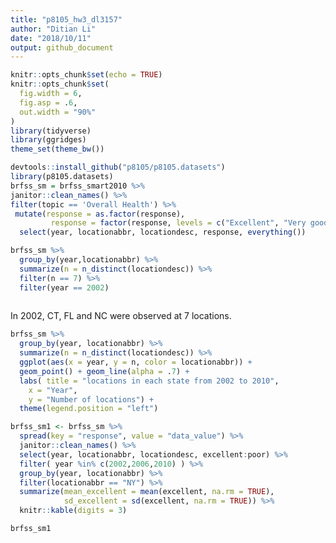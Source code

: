 ```yaml
---
title: "p8105_hw3_dl3157"
author: "Ditian Li"
date: "2018/10/11"
output: github_document
---
```


```r
knitr::opts_chunk$set(echo = TRUE)
knitr::opts_chunk$set(
  fig.width = 6,
  fig.asp = .6,
  out.width = "90%"
)
library(tidyverse)
library(ggridges)
theme_set(theme_bw())
```


```r
devtools::install_github("p8105/p8105.datasets")
library(p8105.datasets)
brfss_sm = brfss_smart2010 %>%
janitor::clean_names() %>%
filter(topic == 'Overall Health') %>%
 mutate(response = as.factor(response),
         response = factor(response, levels = c("Excellent", "Very good", "Good", "Fair", "Poor"))) %>% 
  select(year, locationabbr, locationdesc, response, everything()) 


```

```r
brfss_sm %>%
  group_by(year,locationabbr) %>% 
  summarize(n = n_distinct(locationdesc)) %>% 
  filter(n == 7) %>% 
  filter(year == 2002)
  
```
In 2002, CT, FL and NC were observed at 7 locations.

```r
brfss_sm %>% 
  group_by(year, locationabbr) %>% 
  summarize(n = n_distinct(locationdesc)) %>% 
  ggplot(aes(x = year, y = n, color = locationabbr)) + 
  geom_point() + geom_line(alpha = .7) + 
  labs( title = "locations in each state from 2002 to 2010",
    x = "Year",
    y = "Number of locations") + 
  theme(legend.position = "left")
```

```r
brfss_sm1 <- brfss_sm %>% 
  spread(key = "response", value = "data_value") %>% 
  janitor::clean_names() %>% 
  select(year, locationabbr, locationdesc, excellent:poor) %>% 
  filter( year %in% c(2002,2006,2010) ) %>% 
  group_by(year, locationabbr) %>% 
  filter(locationabbr == "NY") %>% 
  summarize(mean_excellent = mean(excellent, na.rm = TRUE),
            sd_excellent = sd(excellent, na.rm = TRUE)) %>% 
  knitr::kable(digits = 3)

brfss_sm1

```

